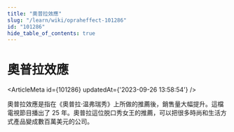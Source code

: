 ```yaml
---
title: "奧普拉效應"
slug: "/learn/wiki/opraheffect-101286"
id: "101286"
hide_table_of_contents: true
---
```



# 奧普拉效應

<ArticleMeta id={101286} updatedAt={'2023-09-26 13:58:54'} />
<div className='border-solid border-b border-t-0 my-4 border-[var(--ifm-color-gray-300)]' />

奧普拉效應是指在《奧普拉·温弗瑞秀》上所做的推薦後，銷售量大幅提升。這檔電視節目播出了 25 年。奧普拉這位脱口秀女王的推薦，可以把很多時尚和生活方式產品變成數百萬美元的公司。
